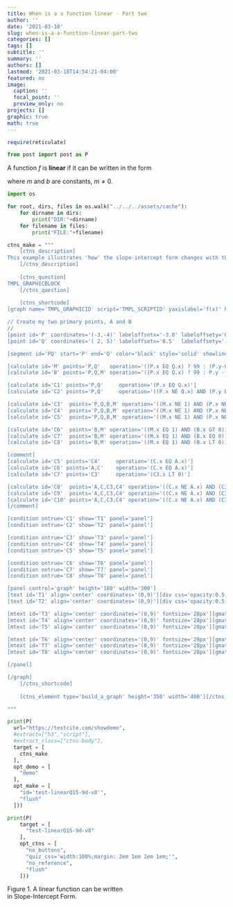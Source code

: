 ```yaml
---
title: When is a a function linear - Part two
author: ''
date: '2021-03-18'
slug: when-is-a-a-function-linear-part-two
categories: []
tags: []
subtitle: ''
summary: ''
authors: []
lastmod: '2021-03-18T14:54:21-04:00'
featured: no
image:
  caption: ''
  focal_point: ''
  preview_only: no
projects: []
graphic: true
math: true
---
```

```r
require(reticulate)
```

```python
from post import post as P
```

A function $f$ is **linear** if it can be written in the form

\begin{equation}
f(x)=mx+b
\end{equation}

where $m$ and $b$ are constants, $m \ne 0.$

```python
import os

for root, dirs, files in os.walk("../../../assets/cache"):
    for dirname in dirs:
        print("DIR:"+dirname)
    for filename in files:
        print("FILE:"+filename)
```

```python
ctns_make = """
    [ctns_description]
This example illustrates 'how' the slope-intercept form changes with the graph of the line.
    [/ctns_description]
    
    [ctns_question]
TMPL_GRAPHICBLOCK
    [/ctns_question]
   
    [ctns_shortcode]
[graph name='TMPL_GRAPHICID' script='TMPL_SCRIPTID' yaxislabel='f(x)' height='300' width='300' yaxislabel_ycoord='9.5' xaxislabel_xcoord='8.75' boundingbox='-6,6,6,-6']

// Create my two primary points, A and B
//
[point id='P' coordinates='(-3,-4)' labeloffsetx='-3.0' labeloffsety='0.5' showpoint='true' showlabel='false' showcoordinates='false' animate='true']
[point id='Q' coordinates='( 2, 5)' labeloffsetx='0.5'  labeloffsety='-0.5' showpoint='true' showlabel='false' showcoordinates='false' animate='true']

[segment id='PQ' start='P' end='Q' color='black' style='solid' showline='true']

[calculate id='M' points='P,Q'   operation='((P.x EQ Q.x) ? 99 : (P.y-Q.y)/(P.x-Q.x))']
[calculate id='B' points='P,Q,M' operation='((P.x EQ Q.x) ? 99 : P.y - M.x*P.x)']

[calculate id='C1' points='P,Q'     operation='(P.x EQ Q.x)']
[calculate id='C2' points='P,Q'     operation='((P.x NE Q.x) AND (P.y EQ Q.y))']

[calculate id='C3'  points='P,Q,B,M' operation='((M.x NE 1) AND (P.x NE Q.x) AND (P.y NE Q.y) AND (B.x GT 0))']
[calculate id='C4'  points='P,Q,B,M' operation='((M.x NE 1) AND (P.x NE Q.x) AND (P.y NE Q.y) AND (B.x EQ 0))']
[calculate id='C5'  points='P,Q,B,M' operation='((M.x NE 1) AND (P.x NE Q.x) AND (P.y NE Q.y) AND (B.x LT 0))']

[calculate id='C6'  points='B,M' operation='((M.x EQ 1) AND (B.x GT 0))']
[calculate id='C7'  points='B,M' operation='((M.x EQ 1) AND (B.x EQ 0))']
[calculate id='C8'  points='B,M' operation='((M.x EQ 1) AND (B.x LT 0))']

[comment]
[calculate id='C5' points='C4'     operation='(C.x EQ A.x)']
[calculate id='C6' points='A,C'    operation='(C.x EQ A.x)']
[calculate id='C7' points='C3'     operation='(C3.x LT 0)']

[calculate id='C8'  points='A,C,C3,C4' operation='((C.x NE A.x) AND (C3.x NE 0) AND (C4.x GT 0))']
[calculate id='C9'  points='A,C,C3,C4' operation='((C.x NE A.x) AND (C3.x NE 0) AND (C4.x EQ 0))']
[calculate id='C10' points='A,C,C3,C4' operation='((C.x NE A.x) AND (C3.x NE 0) AND (C4.x LT 0))']
[/comment]

[condition ontrue='C1' show='T1' panel='panel']
[condition ontrue='C2' show='T2' panel='panel']

[condition ontrue='C3' show='T3' panel='panel']
[condition ontrue='C4' show='T4' panel='panel']
[condition ontrue='C5' show='T5' panel='panel']

[condition ontrue='C6' show='T6' panel='panel']
[condition ontrue='C7' show='T7' panel='panel']
[condition ontrue='C8' show='T8' panel='panel']

[panel control='graph' height='180' width='300']
[text id='T1' align='center' coordinates='(0,9)'][div css='opacity:0.5;' b bg='white' sz='150%']Not a function[/div][/text]
[text id='T2' align='center' coordinates='(0,9)'][div css='opacity:0.5;' b bg='white' sz='150%']Constant Function[/div][/text]

[mtext id='T3' align='center' coordinates='(0,9)' fontsize='28px'][gmath d2f addparen='false' points='M,B']y = M.x x + B.x[/gmath][/mtext]
[mtext id='T4' align='center' coordinates='(0,9)' fontsize='28px'][gmath d2f addparen='false' points='M']y = M.x x[/gmath][/mtext]
[mtext id='T5' align='center' coordinates='(0,9)' fontsize='28px'][gmath d2f addparen='false' points='M,B']y = M.x x B.x[/gmath][/mtext]

[mtext id='T6' align='center' coordinates='(0,9)' fontsize='28px'][gmath d2f addparen='false' points='B']y = x + B.x[/gmath][/mtext]
[mtext id='T7' align='center' coordinates='(0,9)' fontsize='28px'][gmath d2f addparen='false' points='B']y = x [/gmath][/mtext]
[mtext id='T8' align='center' coordinates='(0,9)' fontsize='28px'][gmath d2f addparen='false' points='B']y = x B.x[/gmath][/mtext]

[/panel]

[/graph]
    [/ctns_shortcode]
    
    [ctns_element type='build_a_graph' height='350' width='400'][/ctns_element]

"""

print(P(
  url="https://testcite.com/showdemo", 
  #extract=["h3","script"], 
  #extract_class=["ctns-body"],
  target = [
    ctns_make
  ],
  opt_demo = [
    "demo"
  ],
  opt_make = [
    "id='test-linearQ15-9d-v8'",
    "flush"
  ]))
```

```python

print(P(
    target = [
      "test-linearQ15-9d-v8"
    ], 
    opt_ctns = [
      "no_buttons",
      "quiz_css='width:100%;margin: 2em 1em 2em 1em;'", 
      "no_reference", 
      "flush"
    ]))
```

::: {.py_figure}
Figure 1. A linear function can be written<br/>in Slope-Intercept Form.
:::
